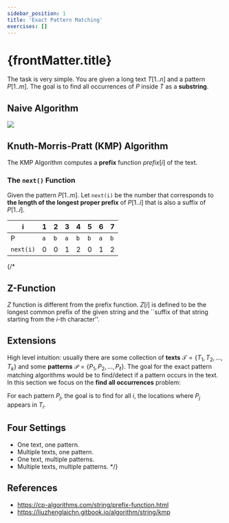 ```yaml
---
sidebar_position: 1
title: 'Exact Pattern Matching'
exercises: []
---
```


# {frontMatter.title}

The task is very simple. You are given a long text $T[1..n]$ and a pattern $P[1..m]$.
The goal is to find all occurrences of $P$ inside $T$ as a **substring**.


## Naive Algorithm

![](kmp1.png)

## Knuth-Morris-Pratt (KMP) Algorithm

The KMP Algorithm computes a **prefix** function $\mathit{prefix}[i]$ of the text.

### The `next()` Function

Given the pattern $P[1..m]$.
Let `next(i)` be the number that corresponds to **the length of the longest proper prefix** of $P[1..i]$ that is also a suffix of $P[1..i]$.

| i | 1 | 2 | 3 | 4 | 5 | 6 | 7 |
|---|---|---|---|---|---|---|---|
| P | `a` | `b` | `a` | `b` | `b` | `a` | `b` |
| `next(i)` | 0 | 0 | 1 | 2 | 0 | 1 | 2 |


{/* 
## Z-Function

$Z$ function is different from the prefix function.
$Z[i]$ is defined to be the longest common prefix of the given string and the ``suffix of that string starting from the $i$-th character''.


## Extensions


High level intuition: usually there are some collection of **texts** $\mathcal{T}=\{T_1, T_2, \ldots, T_k\}$ and some **patterns** $\mathcal{P}=\{P_1, P_2, \ldots, P_\ell\}$.
The goal for the exact pattern matching algorithms would be to find/detect if a pattern occurs in the text.
In this section we focus on the **find all occurrences** problem:

For each pattern $P_j$, the goal is to find for all $i$, the locations where $P_j$ appears in $T_i$.

## Four Settings

* One text, one pattern.
* Multiple texts, one pattern.
* One text, multiple patterns.
* Multiple texts, multiple patterns. */}

## References

* https://cp-algorithms.com/string/prefix-function.html 
* https://liuzhenglaichn.gitbook.io/algorithm/string/kmp


